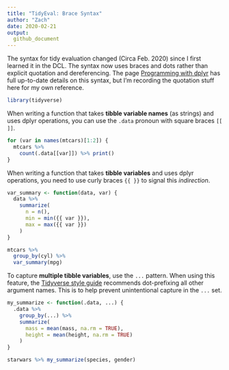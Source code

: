 ```yaml
---
title: "TidyEval: Brace Syntax"
author: "Zach"
date: 2020-02-21
output:
  github_document
---
```


The syntax for tidy evaluation changed (Circa Feb. 2020) since I first learned
it in the DCL. The syntax now uses braces and dots rather than explicit
quotation and dereferencing. The page [Programming with
dplyr](https://dplyr.tidyverse.org/dev/articles/programming.html) has full
up-to-date details on this syntax, but I'm recording the quotation stuff here for
my own reference.

```r
library(tidyverse)

```

When writing a function that takes **tibble variable names** (as strings) and
uses dplyr operations, you can use the `.data` pronoun with square braces `[[
]]`.

```r
for (var in names(mtcars)[1:2]) {
  mtcars %>%
    count(.data[[var]]) %>% print()
}
```

When writing a function that takes **tibble variables** and uses dplyr operations,
you need to use curly braces `{{ }}` to signal this *indirection*.

```r
var_summary <- function(data, var) {
  data %>%
    summarize(
      n = n(),
      min = min({{ var }}),
      max = max({{ var }})
    )
}

mtcars %>%
  group_by(cyl) %>%
  var_summary(mpg)
```

To capture **multiple tibble variables**, use the `...` pattern. When using this
feature, the [Tidyverse style
guide](https://design.tidyverse.org/dots-prefix.html) recommends dot-prefixing
all other argument names. This is to help prevent unintentional capture in the
`...` set.

```r
my_summarize <- function(.data, ...) {
  .data %>%
    group_by(...) %>%
    summarize(
      mass = mean(mass, na.rm = TRUE),
      height = mean(height, na.rm = TRUE)
    )
}

starwars %>% my_summarize(species, gender)
```
